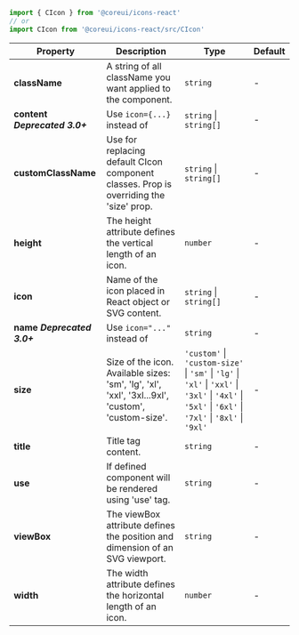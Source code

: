 
```jsx
import { CIcon } from '@coreui/icons-react'
// or
import CIcon from '@coreui/icons-react/src/CIcon'
```

| Property | Description | Type | Default |
| --- | --- | --- | --- |
| **className** | A string of all className you want applied to the component. | `string` | - |
| **content** **_Deprecated 3.0+_** | Use `icon={...}` instead of | `string` \| `string[]` | - |
| **customClassName** | Use for replacing default CIcon component classes. Prop is overriding the 'size' prop. | `string` \| `string[]` | - |
| **height** | The height attribute defines the vertical length of an icon. | `number` | - |
| **icon** | Name of the icon placed in React object or SVG content. | `string` \| `string[]` | - |
| **name** **_Deprecated 3.0+_** | Use `icon="..."` instead of | `string` | - |
| **size** | Size of the icon. Available sizes: 'sm', 'lg', 'xl', 'xxl', '3xl...9xl', 'custom', 'custom-size'. | `'custom'` \| `'custom-size'` \| `'sm'` \| `'lg'` \| `'xl'` \| `'xxl'` \| `'3xl'` \| `'4xl'` \| `'5xl'` \| `'6xl'` \| `'7xl'` \| `'8xl'` \| `'9xl'` | - |
| **title** | Title tag content. | `string` | - |
| **use** | If defined component will be rendered using 'use' tag. | `string` | - |
| **viewBox** | The viewBox attribute defines the position and dimension of an SVG viewport. | `string` | - |
| **width** | The width attribute defines the horizontal length of an icon. | `number` | - |
